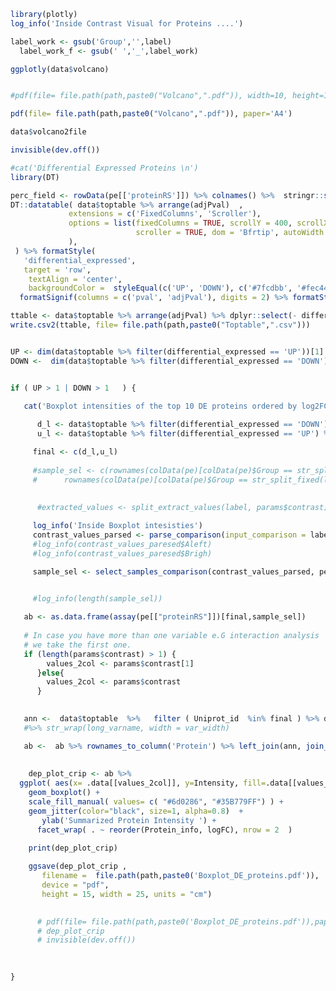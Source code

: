 

```{r}
library(plotly)
log_info('Inside Contrast Visual for Proteins ....')

label_work <- gsub('Group','',label)
  label_work_f <- gsub(' ','_',label_work)

ggplotly(data$volcano)


#pdf(file= file.path(path,paste0("Volcano",".pdf")), width=10, height=10, res=200, units="in")

pdf(file= file.path(path,paste0("Volcano",".pdf")), paper='A4')

data$volcano2file

invisible(dev.off())

#cat('Differential Expressed Proteins \n')
library(DT)

perc_field <- rowData(pe[['proteinRS']]) %>% colnames() %>%  stringr::str_subset('perc') 
DT::datatable( data$toptable %>% arrange(adjPval)  ,
             extensions = c('FixedColumns', 'Scroller'),
             options = list(fixedColumns = TRUE, scrollY = 400, scrollX = TRUE,
                            scroller = TRUE, dom = 'Bfrtip', autoWidth = TRUE
             ),
 ) %>% formatStyle(
   'differential_expressed',
   target = 'row',
    textAlign = 'center',
    backgroundColor =  styleEqual(c('UP', 'DOWN'), c('#7fcdbb', '#fec44f')))%>% formatRound(columns=c('logFC'), digits=2) %>%
  formatSignif(columns = c('pval', 'adjPval'), digits = 2) %>% formatString(perc_field, suffix='%')

ttable <- data$toptable %>% arrange(adjPval) %>% dplyr::select(- differential_expressed)
write.csv2(ttable, file= file.path(path,paste0("Toptable",".csv")))


UP <- dim(data$toptable %>% filter(differential_expressed == 'UP'))[1]
DOWN <-  dim(data$toptable %>% filter(differential_expressed == 'DOWN'))[1]


if ( UP > 1 | DOWN > 1   ) {
  
   cat('Boxplot intensities of the top 10 DE proteins ordered by log2FC \n')

      d_l <- data$toptable %>% filter(differential_expressed == 'DOWN') %>% arrange(logFC) %>% head(10)%>%   pull(Uniprot_id)
      u_l <- data$toptable %>% filter(differential_expressed == 'UP') %>% arrange(logFC) %>% head(10) %>%  pull(Uniprot_id)

     final <- c(d_l,u_l)
     
     #sample_sel <- c(rownames(colData(pe)[colData(pe)$Group == str_split_fixed(label_work,' - ',n=2)[1],] ),
     #      rownames(colData(pe)[colData(pe)$Group == str_split_fixed(label_work,' - ',n=2)[2],])  ) 
     
     
      #extracted_values <- split_extract_values(label, params$contrast)

     log_info('Inside Boxplot intesisties')
     contrast_values_parsed <- parse_comparison(input_comparison = label, variable_names =  params$contrast, pe = pe)
     #log_info(contrast_values_paresed$Aleft)
     #log_info(contrast_values_paresed$Brigh)

     sample_sel <- select_samples_comparison(contrast_values_parsed, pe , params$contrast)

  
     #log_info(length(sample_sel))

   ab <- as.data.frame(assay(pe[["proteinRS"]])[final,sample_sel])
    
   # In case you have more than one variable e.G interaction analysis 
   # we take the first one.
   if (length(params$contrast) > 1) {
        values_2col <- params$contrast[1]
      }else{
        values_2col <- params$contrast
      }
   

   ann <-  data$toptable  %>%   filter ( Uniprot_id  %in% final ) %>% dplyr::select(Uniprot_id ,Genes ,logFC,adjPval) %>%  mutate( Protein_info=  str_wrap( paste(Genes,'\n','LogFC:',round(logFC,2),'adjPval',format(adjPval,scientific= TRUE) ,sep=' '), width =15) ) %>% dplyr::select(- Genes, , -adjPval)
   #%>% str_wrap(long_varname, width = var_width)

   ab <-  ab %>% rownames_to_column('Protein') %>% left_join(ann, join_by(Protein  == Uniprot_id)) %>%  gather(Sample, Intensity ,- c(Protein ,Protein_info,logFC))%>% left_join( as.data.frame(colData(pe)) %>% rownames_to_column('Sample'), join_by(Sample) )
  
   
    dep_plot_crip <- ab %>%
  ggplot( aes(x= .data[[values_2col]], y=Intensity, fill=.data[[values_2col]] )) +
    geom_boxplot() +
    scale_fill_manual( values= c( "#6d0286", "#35B779FF") ) +
    geom_jitter(color="black", size=1, alpha=0.8)  +
       ylab('Summarized Protein Intensity ') +
      facet_wrap( . ~ reorder(Protein_info, logFC), nrow = 2  )

    print(dep_plot_crip)
    
    ggsave(dep_plot_crip , 
       filename =  file.path(path,paste0('Boxplot_DE_proteins.pdf')),
       device = "pdf",
       height = 15, width = 25, units = "cm")
    

      # pdf(file= file.path(path,paste0('Boxplot_DE_proteins.pdf')),paper="a4")
      # dep_plot_crip
      # invisible(dev.off())

  
  
}

```
